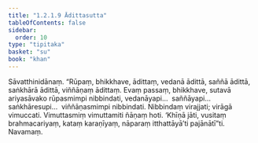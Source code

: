 ```yaml
---
title: "1.2.1.9 Ādittasutta"
tableOfContents: false
sidebar:
  order: 10
type: "tipitaka"
basket: "su"
book: "khan"
---
```



<DynamicBreadcrumb />

<Division number="61" book="khan" bookNo="13" page="58">

<Paragraph number="321" book="khan">
Sāvatthinidānaṃ. “Rūpaṃ, bhikkhave, ādittaṃ, vedanā ādittā, saññā ādittā, saṅkhārā ādittā, viññāṇaṃ ādittaṃ. Evaṃ passaṃ, bhikkhave, sutavā ariyasāvako rūpasmimpi nibbindati, vedanāyapi…  saññāyapi…  saṅkhāresupi…  viññāṇasmimpi nibbindati. Nibbindaṃ virajjati; virāgā vimuccati. Vimuttasmiṃ vimuttamiti ñāṇaṃ hoti. ‘Khīṇā jāti, vusitaṃ brahmacariyaṃ, kataṃ karaṇīyaṃ, nāparaṃ itthattāyā’ti pajānātī”ti.

</Paragraph>
</Division>

<Paragraph number="322" type="center" book="khan">
Navamaṃ.
</Paragraph>